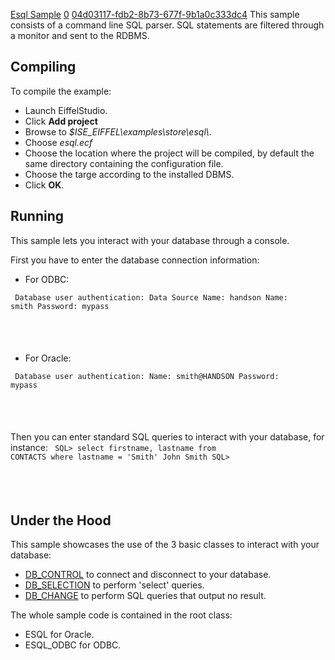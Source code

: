 [[Property:title|Esql Sample]]
[[Property:weight|0]]
[[Property:uuid|04d03117-fdb2-8b73-677f-9b1a0c333dc4]]
This sample consists of a command line SQL parser. SQL statements are filtered through a monitor and sent to the RDBMS. 

==Compiling==

To compile the example: 
* Launch EiffelStudio. 
* Click '''Add project'''
* Browse to ''$ISE_EIFFEL\examples\store\esql\''. 
* Choose ''esql.ecf''
* Choose the location where the project will be compiled, by default the same directory containing the configuration file. 
* Choose the targe according to the installed DBMS.
* Click '''OK'''. 

==Running==

This sample lets you interact with your database through a console. 

First you have to enter the database connection information: 
* For ODBC: 
<code>
Database user authentication:
Data Source Name: handson
Name: smith
Password: mypass
					</code>

{{note| '''Note:''' '' Name'' and ''Password'' are no required with ODBC. If you don't need ''Name'' and ''Password'', you can simply hit '''Return''' when prompted ''.'' }}

* For Oracle: 
<code>
Database user authentication:
Name: smith@HANDSON
Password: mypass
					</code>

{{note| '''Note:''' you have to specify the Oracle User Name and Net Service Name with the syntax ''<user>@<service> ''where ''<user>'' stands for the User Name and ''<service>'' stands for the Net Service Name. }}


Then you can enter standard SQL queries to interact with your database, for instance: 
<code>
SQL> select firstname, lastname from CONTACTS where lastname = 'Smith'
John    Smith
SQL>
				</code>

{{note| '''Note:''' enter ''exit'' to quit the application. }}

==Under the Hood==

This sample showcases the use of the 3 basic classes to interact with your database: 
*  [[ref:libraries/store/reference/db_control_chart|DB_CONTROL]]  to connect and disconnect to your database. 
*  [[ref:libraries/store/reference/db_selection_chart|DB_SELECTION]]  to perform 'select' queries. 
*  [[ref:libraries/store/reference/db_change_chart|DB_CHANGE]]  to perform SQL queries that output no result. 

The whole sample code is contained in the root class:
*  ESQL for Oracle. 
*  ESQL_ODBC for ODBC. 






